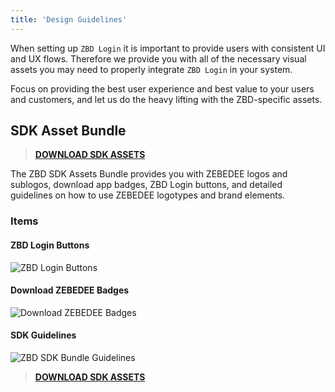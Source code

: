 ```yaml
---
title: 'Design Guidelines'
---
```


When setting up `ZBD Login` it is important to provide users with consistent UI and UX flows. Therefore we provide you with all of the necessary visual assets you may need to properly integrate `ZBD Login` in your system.

Focus on providing the best user experience and best value to your users and customers, and let us do the heavy lifting with the ZBD-specific assets.

## SDK Asset Bundle[​](#sdk-asset-bundle "Direct link to heading")

> **[DOWNLOAD SDK ASSETS](https://zeb.gg/sdk-assets)**

The ZBD SDK Assets Bundle provides you with ZEBEDEE logos and sublogos, download app badges, ZBD Login buttons, and detailed guidelines on how to use ZEBEDEE logotypes and brand elements.

### Items[​](#items "Direct link to heading")

#### ZBD Login Buttons[​](#zbd-login-buttons "Direct link to heading")

<Frame type="glass" caption="ZBD Login Buttons">
  <img src="/img/oauth2/login.png" alt="ZBD Login Buttons" />
</Frame>
<br />

#### Download ZEBEDEE Badges[​](#download-zebedee-badges "Direct link to heading")

<Frame type="glass" caption="Download ZEBEDEE Badges">
  <img src="/img/oauth2/badge.png" alt="Download ZEBEDEE Badges" />
</Frame>
<br />

#### SDK Guidelines[​](#sdk-guidelines "Direct link to heading")

<Frame type="glass" caption="ZBD SDK Bundle Guidelines">
  <img src="/img/oauth2/specs.png" alt="ZBD SDK Bundle Guidelines" />
</Frame>
<br />

> **[DOWNLOAD SDK ASSETS](https://zeb.gg/sdk-assets)**